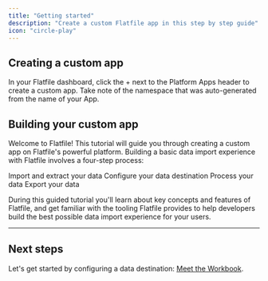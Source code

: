 ```yaml
---
title: "Getting started"
description: "Create a custom Flatfile app in this step by step guide"
icon: "circle-play"
---
```


## Creating a custom app

In your Flatfile dashboard, click the + next to the Platform Apps header to create a custom app. Take note of the namespace that was auto-generated from the name of your App.

## Building your custom app

Welcome to Flatfile! This tutorial will guide you through creating a custom app on Flatfile's powerful platform. Building a basic data import experience with Flatfile involves a four-step process:

<CardGroup cols={2}>
  <Card
    title="Setup a listener"
    href="../custom/meet-the-listener"
    icon="circle-1"
  >
    Import and extract your data
  </Card>
  <Card
    title="Meet the Workbook"
    href="../custom/meet-the-workbook"
    icon="circle-2"
  >
    Configure your data destination
  </Card>
  <Card
    title="Transform and validate data"
    href="../custom/add-data-transformation"
    icon="circle-3"
  >
    Process your data
  </Card>
  <Card
    title="Configure a submit Action"
    href="../custom/submit-action"
    icon="circle-4"
  >
    Export your data
  </Card>
</CardGroup>

During this guided tutorial you'll learn about key concepts and features of Flatfile,
and get familiar with the tooling Flatfile provides to help developers build the best possible data import experience for your users.

---

## Next steps

Let's get started by configuring a data destination: [Meet the Workbook](../custom/meet-the-workbook).
